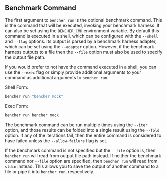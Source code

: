## Benchmark Command

The first argument to `bencher run` is the optional benchmark command.
This is the command that will be executed, invoking your benchmark harness.
It can also be set using the `BENCHER_CMD` environment variable.
By default this command is executed in a shell, which can be configured with the `--shell` and `--flag` options.
Its output is parsed by a benchmark harness adapter, which can be set using the `--adapter` option.
However, if the benchmark harness outputs to a file then the `--file` option must also be used to specify the output file path.

If you would prefer to not have the command executed in a shell, you can use the `--exec` flag or simply provide additional arguments to your command as additional arguments to `bencher run`.

Shell Form:
```bash
bencher run "bencher mock"
```

Exec Form:
```bash
bencher run bencher mock
```

The benchmark command can be run multiple times using the `--iter` option,
and those results can be folded into a single result using the `--fold` option.
If any of the iterations fail, then the entire command is considered to have failed unless the `--allow-failure` flag is set.

If the benchmark command is not specified but the `--file` option is, then `bencher run` will read from output file path instead.
If neither the benchmark command nor  `--file` option are specified, then `bencher run` will read from `stdin` instead.
This allows you to save the output of another command to a file or pipe it into `bencher run`, respectively.